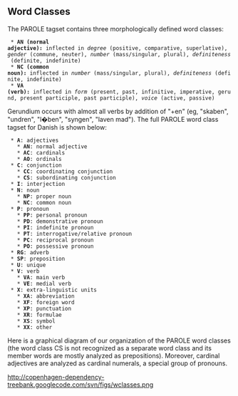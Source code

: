 ==  Word Classes ==

The PAROLE tagset contains three morphologically defined word classes:

  * '''AN (normal adjective):''' inflected in ''degree'' (positive, comparative, superlative), ''gender'' (commune, neuter), ''number'' (mass/singular, plural), ''definiteness'' (definite, indefinite)
  * '''NC (common noun):''' inflected in ''number'' (mass/singular, plural), ''definiteness'' (definite, indefinite)
  * '''VA (verb):''' inflected in ''form'' (present, past, infinitive, imperative, gerund, present participle, past participle), ''voice'' (active, passive)

Gerundium occurs with almost all verbs by addition of "+en" (eg, "skaben", "undren", "l�ben", "syngen", "laven mad"). The full PAROLE word class tagset for Danish is shown below:

  * '''A''': adjectives
    * '''AN''': normal adjective
    * '''AC''': cardinals
    * '''AO''': ordinals
  * '''C''': conjunction
    * '''CC''': coordinating conjunction
    * '''CS''': subordinating conjunction
  * '''I''': interjection
  * '''N''': noun
    * '''NP''': proper noun
    * '''NC''': common noun
  * '''P''': pronoun
    * '''PP''': personal pronoun
    * '''PD''': demonstrative pronoun
    * '''PI''': indefinite pronoun
    * '''PT''': interrogative/relative pronoun
    * '''PC''': reciprocal pronoun
    * '''PO''': possessive pronoun
  * '''RG''': adverb
  * '''SP''': preposition
  * '''U''': unique
  * '''V''': verb
    * '''VA''': main verb
    * '''VE''': medial verb
  * '''X''': extra-linguistic units
    * '''XA''': abbreviation
    * '''XF''': foreign word
    * '''XP''': punctuation
    * '''XR''': formulae
    * '''XS''': symbol
    * '''XX''': other

Here is a graphical diagram of our organization of the PAROLE word classes (the word class CS is not recognized as a separate word class and its member words are mostly analyzed as prepositions). Moreover, cardinal adjectives are analyzed as cardinal numerals, a special group of pronouns.

http://copenhagen-dependency-treebank.googlecode.com/svn/figs/wclasses.png
